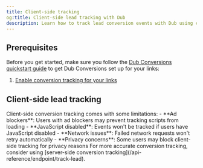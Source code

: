 ```yaml
---
title: Client-side tracking
og:title: Client-side lead tracking with Dub
description: Learn how to track lead conversion events with Dub using client-side tracking
---
```



<LeadsIntro />

## Prerequisites

Before you get started, make sure you follow the [Dub Conversions quickstart guide](/conversions/quickstart) to get Dub Conversions set up for your links:

1. [Enable conversion tracking for your links](/conversions/quickstart#step-1%3A-enable-conversion-tracking-for-your-links)

<ClientSideTrackingInstall />

## Client-side lead tracking

<ClientSideLeadTracking />

<Warning>
  Client-side conversion tracking comes with some limitations: - **Ad
  blockers**: Users with ad blockers may prevent tracking scripts from loading -
  **JavaScript disabled**: Events won't be tracked if users have JavaScript
  disabled - **Network issues**: Failed network requests won't retry
  automatically - **Privacy concerns**: Some users may block client-side
  tracking for privacy reasons For more accurate conversion tracking, consider
  using [server-side conversion tracking](/api-reference/endpoint/track-lead).
</Warning>

<LeadsOutro />
